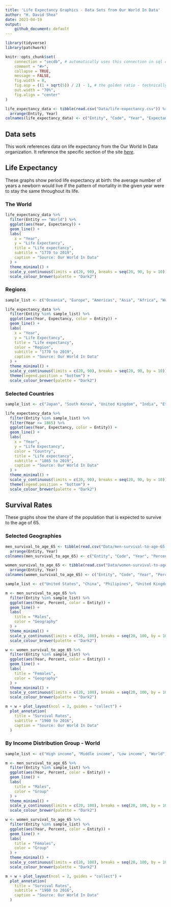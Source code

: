 ```yaml
---
title: 'Life Expectancy Graphics - Data Sets from Our World In Data'
author: "H. David Shea"
date: 2021-04-19
output:
    github_document: default
---
```


```r
library(tidyverse)
library(patchwork)

knitr::opts_chunk$set(
    connection = "secdb", # automatically uses this connection in sql chunks 
    comment = "#>", 
    collapse = TRUE, 
    message = FALSE,
    fig.width = 8,
    fig.asp = ((1 + sqrt(5)) / 2) - 1, # the golden ratio - technically, the b proportion of a+b when a is 1
    out.width = "70%",
    fig.align = "center"
)

life_expectancy_data <- tibble(read.csv("Data/life-expectancy.csv")) %>%
  arrange(Entity, Year)
colnames(life_expectancy_data) <- c("Entity", "Code", "Year", "Expectancy")
```

## Data sets

This work references data on life expectancy from the Our World In Data organization.  It reference the specific section of the site [_here_](https://ourworldindata.org/life-expectancy).

## Life Expectancy

These graphs show period life expectancy at birth:  the average number of years a newborn would live if the pattern of mortality in the given year were to stay the same throughout its life.

### The World

```r
life_expectancy_data %>%
  filter(Entity == "World") %>%
  ggplot(aes(Year, Expectancy)) +
  geom_line() +
  labs(
    x = "Year", 
    y = "Life Expectancy",
    title = "Life expectancy",
    subtitle = "1770 to 2019",
    caption = "Source: Our World In Data"
  ) +
  theme_minimal() +
  scale_y_continuous(limits = c(20, 90), breaks = seq(20, 90, by = 10)) +
  scale_colour_brewer(palette = "Dark2")
```

### Regions

```r
sample_list <- c("Oceania", "Europe", "Americas", "Asia", "Africa", "World")

life_expectancy_data %>%
  filter(Entity %in% sample_list) %>%
  ggplot(aes(Year, Expectancy, color = Entity)) +
  geom_line() +
  labs(
    x = "Year", 
    y = "Life Expectancy",
    title = "Life expectancy",
    color = "Region",
    subtitle = "1770 to 2019",
    caption = "Source: Our World In Data"
  ) +
  theme_minimal() +
  scale_y_continuous(limits = c(20, 90), breaks = seq(20, 90, by = 10)) + 
  theme(legend.position = "bottom") +
  scale_colour_brewer(palette = "Dark2")
```

### Selected Countries

```r
sample_list <- c("Japan", "South Korea", "United Kingdom", "India", "Ethiopia", "South Africa", "United States", "World")

life_expectancy_data %>%
  filter(Entity %in% sample_list) %>%
  filter(Year >= 1865) %>%
  ggplot(aes(Year, Expectancy, color = Entity)) +
  geom_line() +
  labs(
    x = "Year", 
    y = "Life Expectancy",
    color = "Country",
    title = "Life expectancy",
    subtitle = "1865 to 2019",
    caption = "Source: Our World In Data"
  ) +
  theme_minimal() +
  scale_y_continuous(limits = c(20, 90), breaks = seq(20, 90, by = 10)) + 
  theme(legend.position = "bottom") +
  scale_colour_brewer(palette = "Dark2")
```

## Survival Rates

These graphs show the share of the population that is expected to survive to the age of 65.

### Selected Geographies

```r
men_survival_to_age_65 <- tibble(read.csv("Data/men-survival-to-age-65.csv")) %>%
  arrange(Entity, Year)
colnames(men_survival_to_age_65) <- c("Entity", "Code", "Year", "Percent")

women_survival_to_age_65 <- tibble(read.csv("Data/women-survival-to-age-65.csv")) %>%
  arrange(Entity, Year)
colnames(women_survival_to_age_65) <- c("Entity", "Code", "Year", "Percent")

sample_list <- c("United States", "China", "Philipines", "United Kingdom", "European Union", "India", "World")

m <- men_survival_to_age_65 %>%
  filter(Entity %in% sample_list) %>%
  ggplot(aes(Year, Percent, color = Entity)) +
  geom_line() +
  labs(
    title = "Males",
    color = "Geography"
  ) +
  theme_minimal() +
  scale_y_continuous(limits = c(20, 100), breaks = seq(20, 100, by = 10)) +
  scale_colour_brewer(palette = "Dark2")

w <- women_survival_to_age_65 %>%
  filter(Entity %in% sample_list) %>%
  ggplot(aes(Year, Percent, color = Entity)) +
  geom_line() +
  labs(
    title = "Females",
    color = "Geography"
  ) +
  theme_minimal() +
  scale_y_continuous(limits = c(20, 100), breaks = seq(20, 100, by = 10)) +
  scale_colour_brewer(palette = "Dark2")

m + w + plot_layout(ncol = 2, guides = "collect") + 
  plot_annotation(
    title = "Survival Rates",
    subtitle = "1960 to 2016",
    caption = "Source: Our World In Data"
  )
```

### By Income Distribution Group - World

```r
sample_list <- c("High income", "Middle income", "Low income", "World")

m <- men_survival_to_age_65 %>%
  filter(Entity %in% sample_list) %>%
  ggplot(aes(Year, Percent, color = Entity)) +
  geom_line() +
  labs(
    title = "Males",
    color = "Group"
  ) +
  theme_minimal() +
  scale_y_continuous(limits = c(20, 100), breaks = seq(20, 100, by = 10)) +
  scale_colour_brewer(palette = "Dark2")

w <- women_survival_to_age_65 %>%
  filter(Entity %in% sample_list) %>%
  ggplot(aes(Year, Percent, color = Entity)) +
  geom_line() +
  labs(
    title = "Females",
    color = "Group"
  ) +
  theme_minimal() +
  scale_y_continuous(limits = c(20, 100), breaks = seq(20, 100, by = 10)) +
  scale_colour_brewer(palette = "Dark2")

m + w + plot_layout(ncol = 2, guides = "collect") + 
  plot_annotation(
    title = "Survival Rates",
    subtitle = "1960 to 2016",
    caption = "Source: Our World In Data"
  )
```
